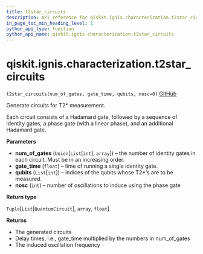 ```yaml
---
title: t2star_circuits
description: API reference for qiskit.ignis.characterization.t2star_circuits
in_page_toc_min_heading_level: 1
python_api_type: function
python_api_name: qiskit.ignis.characterization.t2star_circuits
---
```


<span id="qiskit-ignis-characterization-t2star-circuits" />

# qiskit.ignis.characterization.t2star\_circuits

<span id="qiskit.ignis.characterization.t2star_circuits" />

`t2star_circuits(num_of_gates, gate_time, qubits, nosc=0)` [GitHub](https://github.com/qiskit-community/qiskit-ignis/tree/stable/0.5/qiskit/ignis/characterization/coherence/circuits.py "view source code")

Generate circuits for T2\* measurement.

Each circuit consists of a Hadamard gate, followed by a sequence of identity gates, a phase gate (with a linear phase), and an additional Hadamard gate.

**Parameters**

*   **num\_of\_gates** (`Union`\[`List`\[`int`], `array`]) – the number of identity gates in each circuit. Must be in an increasing order.
*   **gate\_time** (`float`) – time of running a single identity gate.
*   **qubits** (`List`\[`int`]) – indices of the qubits whose T2\*‘s are to be measured.
*   **nosc** (`int`) – number of oscillations to induce using the phase gate

**Return type**

`Tuple`\[`List`\[`QuantumCircuit`], `array`, `float`]

**Returns**

*   The generated circuits
*   Delay times, i.e., gate\_time multiplied by the numbers in num\_of\_gates
*   The induced oscillation frequency

